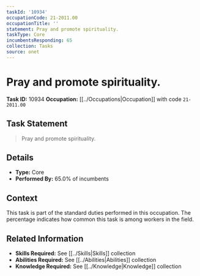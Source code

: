 ```yaml
---
taskId: '10934'
occupationCode: 21-2011.00
occupationTitle: ''
statement: Pray and promote spirituality.
taskType: Core
incumbentsResponding: 65
collection: Tasks
source: onet
---
```

# Pray and promote spirituality.

**Task ID:** 10934
**Occupation:** [[../Occupations|Occupation]] with code `21-2011.00`

## Task Statement

> Pray and promote spirituality.

## Details

- **Type:** Core
- **Performed By:** 65.0% of incumbents

## Context

This task is part of the standard duties performed in this occupation. The percentage indicates how common this task is among workers in the field.

## Related Information

- **Skills Required:** See [[../Skills|Skills]] collection
- **Abilities Required:** See [[../Abilities|Abilities]] collection
- **Knowledge Required:** See [[../Knowledge|Knowledge]] collection
